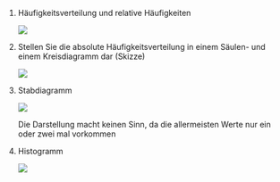 1. Häufigkeitsverteilung und relative Häufigkeiten

   ![](00-bilder/l-em-01.1.png)

1. Stellen Sie die absolute Häufigkeitsverteilung in einem Säulen- und einem Kreisdiagramm dar (Skizze)

   ![](00-bilder/l-em-01.2.png)

1. Stabdiagramm

   ![](00-bilder/l-em-01.3.png)

   Die Darstellung macht keinen Sinn, da die allermeisten Werte nur ein oder zwei mal vorkommen

1. Histogramm

   ![](00-bilder/l-em-01.4.png)

